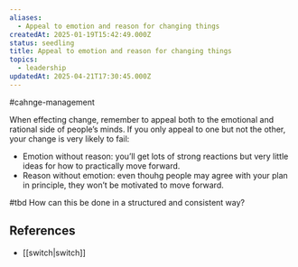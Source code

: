 ```yaml
---
aliases:
  - Appeal to emotion and reason for changing things
createdAt: 2025-01-19T15:42:49.000Z
status: seedling
title: Appeal to emotion and reason for changing things
topics:
  - leadership
updatedAt: 2025-04-21T17:30:45.000Z
---
```

#cahnge-management

When effecting change, remember to appeal both to the emotional and rational side of people’s minds. If you only appeal to one but not the other, your change is very likely to fail:

- Emotion without reason: you’ll get lots of strong reactions but very little ideas for how to practically move forward.
- Reason without emotion: even thouhg people may agree with your plan in principle, they won’t be motivated to move forward.

#tbd How can this be done in a structured and consistent way?

## References

- [[switch|switch]]
